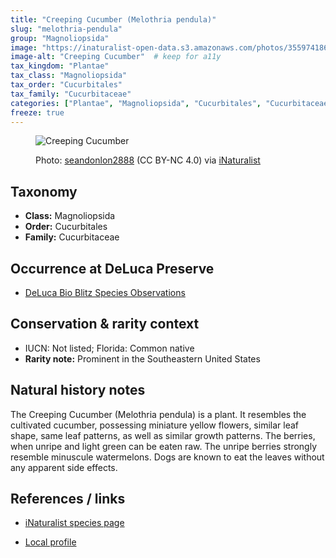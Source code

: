 ```yaml
---
title: "Creeping Cucumber (Melothria pendula)"
slug: "melothria-pendula"
group: "Magnoliopsida"
image: "https://inaturalist-open-data.s3.amazonaws.com/photos/355974186/large.jpeg"        # keep for thumbnails
image-alt: "Creeping Cucumber"  # keep for a11y
tax_kingdom: "Plantae"
tax_class: "Magnoliopsida"
tax_order: "Cucurbitales"
tax_family: "Cucurbitaceae"
categories: ["Plantae", "Magnoliopsida", "Cucurbitales", "Cucurbitaceae"]   # these drive the chips + filtering
freeze: true
---
```


<figure class="species-figure">

<img src="https://inaturalist-open-data.s3.amazonaws.com/photos/355974186/large.jpeg" alt="Creeping Cucumber" class="species-photo"/>

<figcaption class="photo-credit">

Photo: <a href="https://www.inaturalist.org/people/seandonlon2888">seandonlon2888</a> (CC BY-NC 4.0) via <a href="https://www.inaturalist.org/observations/201638470">iNaturalist</a>

</figcaption>

</figure>

## Taxonomy

-   **Class:** Magnoliopsida
-   **Order:** Cucurbitales
-   **Family:** Cucurbitaceae

## Occurrence at DeLuca Preserve

-   [DeLuca Bio Blitz Species Observations](https://www.inaturalist.org/observations?project_id=191727&taxon_id=131557&place_id=any&verifiable=any)

## Conservation & rarity context

-   IUCN: Not listed; Florida: Common native
-   **Rarity note:** Prominent in the Southeastern United States

## Natural history notes

The Creeping Cucumber (Melothria pendula) is a plant. It resembles the cultivated cucumber, possessing miniature yellow flowers, similar leaf shape, same leaf patterns, as well as similar growth patterns. The berries, when unripe and light green can be eaten raw. The unripe berries strongly resemble minuscule watermelons. Dogs are known to eat the leaves without any apparent side effects.

## References / links

-   [iNaturalist species page](https://www.inaturalist.org/taxa/131557-Melothria-pendula)

-   [Local profile](https://fsus.ncbg.unc.edu/main.php?pg=show-taxon.php&plantname=Melothria+pendula)
